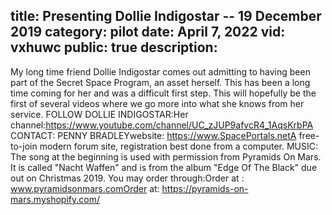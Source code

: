 title: Presenting Dollie Indigostar -- 19 December 2019
category: pilot
date: April 7, 2022
vid: vxhuwc
public: true
description:
---
My long time friend Dollie Indigostar comes out admitting to having been part of the Secret Space Program, an asset herself. This has been a long time coming for her and was a difficult first step. This will hopefully be the first of several videos where we go more into what she knows from her service.
FOLLOW DOLLIE INDIGOSTAR:Her channel:https://www.youtube.com/channel/UC_zJUP9afvcR4_1AqsKrbPA
CONTACT: PENNY BRADLEYwebsite: https://www.SpacePortals.netA free-to-join modern forum site, registration best done from a computer.
MUSIC:
The song at the beginning is used with permission from Pyramids On Mars.
It is called "Nacht Waffen" and is from the album "Edge Of The Black" due out on Christmas 2019.
You may order through:Order at : www.pyramidsonmars.comOrder at: https://pyramids-on-mars.myshopify.com/
